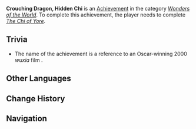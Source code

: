 {{Achievement Infobox
|title        = 
|id           = 85002
|order id     = 5002
|category     = Wonders of the World
|description  = Learn about the tale of the Chi.
|requirements = Complete ''[[The Chi of Yore]].''
|primogems    = 5
|tracking     = 
|hidden       = 1
|type         = Quest
}}
'''Crouching Dragon, Hidden Chi''' is an [[Achievement]] in the category ''[[Wonders of the World]]''. To complete this achievement, the player needs to complete ''[[The Chi of Yore]].''

==Trivia==
* The name of the achievement is a reference to an Oscar-winning 2000 ''wuxia'' film {{w|Crouching Tiger, Hidden Dragon}}.
<!--
==Video Guides==
{{EVT
|video1   = 
|caption1 = 
}}
-->

==Other Languages==
{{Other Languages|default_hidden=1
|en      = Crouching Dragon, Hidden Chi
|zhs     = 卧龙藏螭
|zhs_rm  = Wò Lóng Cáng Chī
|zht     = 臥龍藏螭
|zht_rm  = Wò Lóng Cáng Chī
|ja      = 臥龍蔵螭
|ja_rm   = Garyuu Zouchi{{Assumed}}
|ko      = 와호장이
|ko_rm   = 
|es      = El Chi y el dragón
|fr      = Chi et dragon
|ru      = Крадущийся дракон, притаившееся Чи
|th      = แอบมังกร ซ่อน Chi
|th_rm   = Aep Mangkon Son Chi
|vi      = Ngọa hổ tàng Li
|de      = Der Drache und Chi
|id      = Naga Tertidur, Chi Bersembunyi
|pt      = Dragão Agachado, Chi Escondido
|ja_note = 螭 (read as ''chi'')= "dragon whose horns have not grown"
}}

==Change History==
{{Change History|1.0}}
<!--
==References==
{{Reflist}}
-->
==Navigation==
{{Achievement Navbox|Wonders of the World|Quest}}